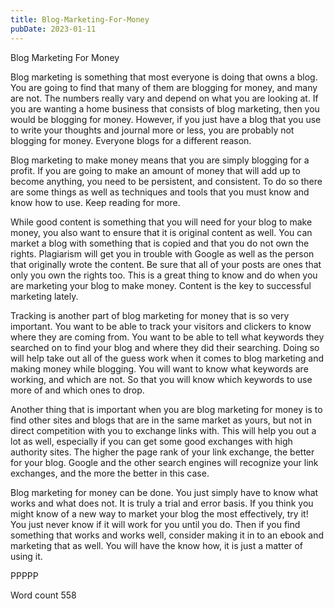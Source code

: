 ```yaml
---
title: Blog-Marketing-For-Money
pubDate: 2023-01-11
---
```


Blog Marketing For Money

Blog marketing is something that most everyone is doing that owns a blog. You are going to find that many of them are blogging for money, and many are not. The numbers really vary and depend  on what you are looking at. If you are wanting a home business that consists of blog marketing, then you would be blogging for money. However, if you just have a blog that you use to write your thoughts and journal more or less, you are probably not blogging for money. Everyone blogs for a different reason.

Blog marketing to make money means that you are simply blogging for a profit. If you are going to make an amount of money that will add up to become anything, you need to be persistent, and consistent. To do so there are some things as well as techniques and tools that you must know and know how to use. Keep reading for more.

While good content is something that you will need for your blog to make money, you also want to ensure that it is original content as well. You can market a blog with something that is copied and that you do not own the rights. Plagiarism will get you in trouble with Google as well as the person that originally wrote the content. Be sure that all of your posts are ones that only you own the rights too. This is a great thing to know and do when you are marketing your blog to make money. Content is the key to successful marketing lately.

Tracking is another part of blog marketing for money that is so very important. You want to be able to track your visitors and clickers to know where they are coming from. You want to be able to tell what keywords they searched on to find your blog and where they did their searching. Doing so will help take out all of the guess work when it comes to blog marketing and making money while blogging. You will want to know what keywords are working, and which are not. So that you will know which keywords to use more of and which ones to drop.

Another thing that is important when you are blog marketing for money is to find other sites and blogs that are in the same market as yours, but not in direct competition with you to exchange links with. This will help you out a lot as well, especially if you can get some good exchanges with high authority sites. The higher the page rank of your link exchange, the better for your blog. Google and the other search engines will recognize your link exchanges, and the more the better in this case.

Blog marketing for money can be done. You just simply have to know what works and what does not. It is truly a trial and error basis. If you think you might know of a new way to market your blog the most effectively, try it! You just never know if it will work for you until you do. Then if you find something that works and works well, consider making it in to an ebook and marketing that as well. You will have the know how, it is just a matter of using it.

PPPPP

Word count 558